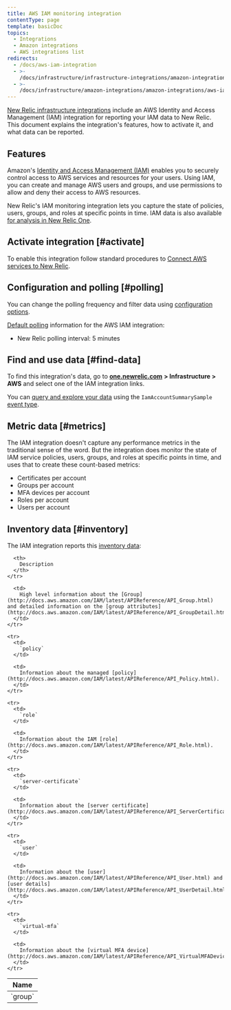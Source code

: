 ```yaml
---
title: AWS IAM monitoring integration
contentType: page
template: basicDoc
topics:
  - Integrations
  - Amazon integrations
  - AWS integrations list
redirects:
  - /docs/aws-iam-integration
  - >-
    /docs/infrastructure/infrastructure-integrations/amazon-integrations/aws-iam-integration
  - >-
    /docs/infrastructure/amazon-integrations/amazon-integrations/aws-iam-monitoring-integration
---
```


[New Relic infrastructure integrations](/docs/infrastructure/integrations-getting-started/getting-started/introduction-infrastructure-integrations) include an AWS Identity and Access Management (IAM) integration for reporting your IAM data to New Relic. This document explains the integration's features, how to activate it, and what data can be reported.

## Features

Amazon's [Identity and Access Management (IAM)](https://aws.amazon.com/iam/) enables you to securely control access to AWS services and resources for your users. Using IAM, you can create and manage AWS users and groups, and use permissions to allow and deny their access to AWS resources.

New Relic's IAM monitoring integration lets you capture the state of policies, users, groups, and roles at specific points in time. IAM data is also available [for analysis in New Relic One](https://docs.newrelic.com/docs/infrastructure/infrastructure-integrations/getting-started/connect-aws-integrations-infrastructure#insights).

## Activate integration [#activate]

To enable this integration follow standard procedures to [Connect AWS services to New Relic](https://docs.newrelic.com/docs/infrastructure/infrastructure-integrations/getting-started/connect-aws-integrations-infrastructure).

## Configuration and polling [#polling]

You can change the polling frequency and filter data using [configuration options](/docs/integrations/new-relic-integrations/getting-started/configure-polling-frequency-data-collection-cloud-integrations).

[Default polling](/docs/infrastructure/amazon-integrations/aws-integrations-list/aws-polling-intervals-infrastructure-integrations) information for the AWS IAM integration:

* New Relic polling interval: 5 minutes

## Find and use data [#find-data]

To find this integration's data, go to [**one.newrelic.com**](http://one.newrelic.com) **> Infrastructure > AWS** and select one of the IAM integration links.

You can [query and explore your data](https://docs.newrelic.com/docs/using-new-relic/data/understand-data/query-new-relic-data) using the `IamAccountSummarySample` [event type](/docs/insights/use-insights-ui/getting-started/introduction-new-relic-insights#event-type).

## Metric data [#metrics]

The IAM integration doesn't capture any performance metrics in the traditional sense of the word. But the integration does monitor the state of IAM service policies, users, groups, and roles at specific points in time, and uses that to create these count-based metrics:

* Certificates per account
* Groups per account
* MFA devices per account
* Roles per account
* Users per account

## Inventory data [#inventory]

The IAM integration reports this [inventory data](/docs/infrastructure/integrations-getting-started/getting-started/understand-integration-data-data-types#inventory-data):

<Table>
  <thead>
    <tr>
      <th width={285}>
        Name
      </th>

      <th>
        Description
      </th>
    </tr>
  </thead>

  <tbody>
    <tr>
      <td>
        `group`
      </td>

      <td>
        High level information about the [Group](http://docs.aws.amazon.com/IAM/latest/APIReference/API_Group.html) and detailed information on the [group attributes](http://docs.aws.amazon.com/IAM/latest/APIReference/API_GroupDetail.html).
      </td>
    </tr>

    <tr>
      <td>
        `policy`
      </td>

      <td>
        Information about the managed [policy](http://docs.aws.amazon.com/IAM/latest/APIReference/API_Policy.html).
      </td>
    </tr>

    <tr>
      <td>
        `role`
      </td>

      <td>
        Information about the IAM [role](http://docs.aws.amazon.com/IAM/latest/APIReference/API_Role.html).
      </td>
    </tr>

    <tr>
      <td>
        `server-certificate`
      </td>

      <td>
        Information about the [server certificate](http://docs.aws.amazon.com/IAM/latest/APIReference/API_ServerCertificate.html).
      </td>
    </tr>

    <tr>
      <td>
        `user`
      </td>

      <td>
        Information about the [user](http://docs.aws.amazon.com/IAM/latest/APIReference/API_User.html) and [user details](http://docs.aws.amazon.com/IAM/latest/APIReference/API_UserDetail.html).
      </td>
    </tr>

    <tr>
      <td>
        `virtual-mfa`
      </td>

      <td>
        Information about the [virtual MFA device](http://docs.aws.amazon.com/IAM/latest/APIReference/API_VirtualMFADevice.html).
      </td>
    </tr>
  </tbody>
</Table>
